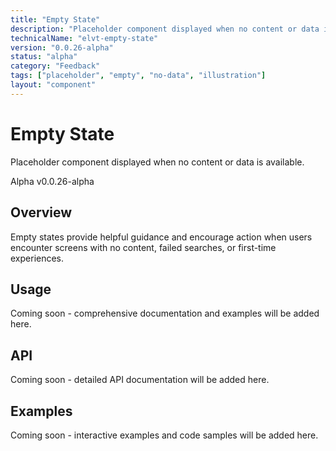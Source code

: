 ```yaml
---
title: "Empty State"
description: "Placeholder component displayed when no content or data is available."
technicalName: "elvt-empty-state"
version: "0.0.26-alpha"
status: "alpha"
category: "Feedback"
tags: ["placeholder", "empty", "no-data", "illustration"]
layout: "component"
---
```


# Empty State

Placeholder component displayed when no content or data is available.

<elvt-badge tone="warning" size="small">Alpha</elvt-badge> <elvt-badge tone="neutral" size="small">v0.0.26-alpha</elvt-badge>

## Overview

Empty states provide helpful guidance and encourage action when users encounter screens with no content, failed searches, or first-time experiences.

## Usage

Coming soon - comprehensive documentation and examples will be added here.

## API

Coming soon - detailed API documentation will be added here.

## Examples

Coming soon - interactive examples and code samples will be added here.